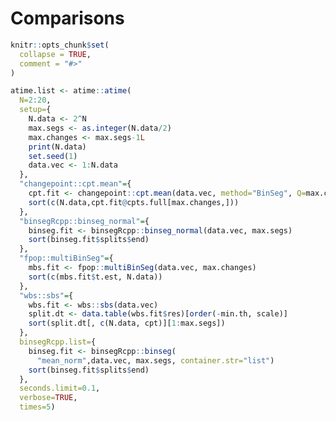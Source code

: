 <!--
%\VignetteEngine{knitr::knitr}
%\VignetteIndexEntry{Binary segmentation examples}
-->

# Comparisons

```r
knitr::opts_chunk$set(
  collapse = TRUE,
  comment = "#>"
)

atime.list <- atime::atime(
  N=2:20,
  setup={
    N.data <- 2^N
    max.segs <- as.integer(N.data/2)
    max.changes <- max.segs-1L
    print(N.data)
    set.seed(1)
    data.vec <- 1:N.data
  },
  "changepoint::cpt.mean"={
    cpt.fit <- changepoint::cpt.mean(data.vec, method="BinSeg", Q=max.changes)
    sort(c(N.data,cpt.fit@cpts.full[max.changes,]))
  },
  "binsegRcpp::binseg_normal"={
    binseg.fit <- binsegRcpp::binseg_normal(data.vec, max.segs)
    sort(binseg.fit$splits$end)
  },
  "fpop::multiBinSeg"={
    mbs.fit <- fpop::multiBinSeg(data.vec, max.changes)
    sort(c(mbs.fit$t.est, N.data))
  },
  "wbs::sbs"={
    wbs.fit <- wbs::sbs(data.vec)
    split.dt <- data.table(wbs.fit$res)[order(-min.th, scale)]
    sort(split.dt[, c(N.data, cpt)][1:max.segs])
  },
  binsegRcpp.list={
    binseg.fit <- binsegRcpp::binseg(
      "mean_norm",data.vec, max.segs, container.str="list")
    sort(binseg.fit$splits$end)
  },
  seconds.limit=0.1,
  verbose=TRUE,
  times=5)

```
